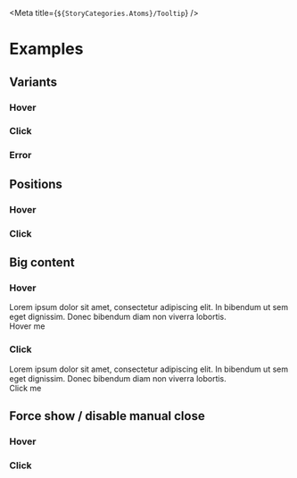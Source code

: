 
<Meta title={`${StoryCategories.Atoms}/Tooltip`} />

<TooltipDocs />

# Examples

## Variants

### Hover

<Canvas>
    <div class="flex h-20 items-center justify-center">
        <p-tooltip popover="test">
            <span slot="content">Hover me</span>
        </p-tooltip>
    </div>
</Canvas>

### Click

<Canvas>
    <div class="flex h-20 items-center justify-center">
        <p-tooltip variant="click" popover="test">
            <span slot="content">Click me</span>
        </p-tooltip>
    </div>
</Canvas>

### Error

<Canvas>
    <div class="flex h-20 items-center justify-center">
        <p-tooltip
            variant="error"
            show={true}
            can-manually-close={false}
            popover="I am not dismissable"
        >
            <span slot="content">
                I have an error I have an error I have an error I have an error
                I have an error I have an error I have an error
            </span>
        </p-tooltip>
    </div>
</Canvas>

## Positions

### Hover

<Canvas>
    <div class="flex h-20 items-center justify-center">
        <p-tooltip popover="test" placement="right">
            <span slot="content">Hover me (right)</span>
        </p-tooltip>
    </div>
</Canvas>

### Click

<Canvas>
    <div class="flex h-20 items-center justify-center">
        <p-tooltip variant="click" popover="test" placement="left">
            <span slot="content">Click me (left)</span>
        </p-tooltip>
    </div>
</Canvas>

## Big content

### Hover

<Canvas>
    <div class="flex h-20 items-center justify-center pt-24">
        <p-tooltip>
            <div slot="popover">
                Lorem ipsum dolor sit amet, consectetur adipiscing elit. In
                bibendum ut sem eget dignissim. Donec bibendum diam non viverra
                lobortis.
            </div>
            <span slot="content">Hover me</span>
        </p-tooltip>
    </div>
</Canvas>

### Click

<Canvas>
    <div class="flex h-20 items-center justify-center pt-24">
        <p-tooltip variant="click">
            <div slot="popover">
                Lorem ipsum dolor sit amet, consectetur adipiscing elit. In
                bibendum ut sem eget dignissim. Donec bibendum diam non viverra
                lobortis.
            </div>
            <span slot="content">Click me</span>
        </p-tooltip>
    </div>
</Canvas>

## Force show / disable manual close

### Hover

<Canvas>
    <div class="flex h-20 items-center justify-center">
        <p-tooltip popover="You can't hide me" show>
            <span slot="content">Hover me</span>
        </p-tooltip>
    </div>
</Canvas>

### Click

<Canvas>
    <div class="flex h-20 items-center justify-center">
        <p-tooltip
            variant="click"
            popover="You can't hide me"
            can-manually-close={false}
            show
        >
            <span slot="content">Click me</span>
        </p-tooltip>
    </div>
</Canvas>
